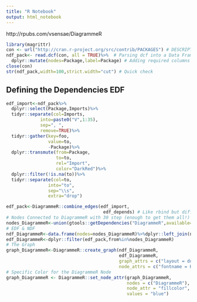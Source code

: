 ```yaml
---
title: "R Notebook"
output: html_notebook
---
```


http://rpubs.com/vsensae/DiagrammeR

```r
library(magrittr)
con <- url("http://cran.r-project.org/src/contrib/PACKAGES") # DESCRIPTION Files 
ndf_pack<- read.dcf(con, all = TRUE)%>%  # Parsing dcf into a Data Frame. 1 Line = 1 Node = 1 Package
  dplyr::mutate(nodes=Package,label=Package) # Adding required columns `nodes` and `label` for NDF
close(con)
str(ndf_pack,width=100,strict.width="cut") # Quick check 
```


## Defining the Dependencies EDF

```r
edf_import<-ndf_pack%>%
  dplyr::select(Package,Imports)%>%
  tidyr::separate(col=Imports,
             into=paste0("V",1:35),
             sep=", ",
             remove=TRUE)%>%
  tidyr::gather(key=foo,
                value=to,
                -Package)%>%
  dplyr::transmute(from=Package,
                   to=to,
                   rel="Import",
                   color="DarkRed")%>%
  dplyr::filter(!is.na(to))%>%
  tidyr::separate(col=to,
                into="to",
                sep="\\s",
                extra="drop")
```


```r
edf_pack<-DiagrammeR::combine_edges(edf_import,
                                     edf_depends) # Like rbind but different columns allowed
# Nodes Connected to DiagrammeR with 30 step (enough to get them all!)
nodes_DiagrammeR<-union(gtools::getDependencies("DiagrammeR",available=FALSE),"DiagrammeR")
# EDF & NDF
ndf_DiagrammeR<-data.frame(nodes=nodes_DiagrammeR)%>%dplyr::left_join(ndf_pack,by="nodes")
edf_DiagrammeR<-dplyr::filter(edf_pack,from%in%nodes_DiagrammeR)
# The Graph
graph_DiagrammeR<-DiagrammeR::create_graph(ndf_DiagrammeR,
                                           edf_DiagrammeR,
                                           graph_attrs = c("layout = dot","overlap=FALSE"),
                                           node_attrs = c("fontname = Helvetica"))
# Specific Color for the DiagrammeR Node
graph_DiagrammeR <- DiagrammeR::set_node_attr(graph_DiagrammeR,
                                              nodes = c("DiagrammeR"),
                                              node_attr = "fillcolor", 
                                              values = "blue")
```


